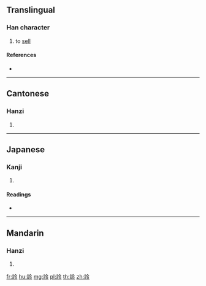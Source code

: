{{character info/new}}
==Translingual==

===Han character===
{{Han char|rn=149|rad=言|as=05|sn=12|four=08637|canj=YROII}}

# to [[sell]]

====References====
* {{Han ref|kx=1153.110|dkj=35354|dj=1620.030|hdz=63956.020|uh=8A45|ud=35397|bh=DBDE|bd=56286}}

----

==Cantonese==

===Hanzi===
{{yue-hanzi|jyut=|y=ling4}}

# {{defn|lang=yue|sort=言05}}

----

==Japanese==

===Kanji===
{{ja-kanji|grade=|rs=言05}}

# {{defn|lang=ja|sort=言05}}

====Readings====
* {{ja-readings|on=[[れい]] (rei), [[りょう]] (ryō)|kun=[[うる]] (uru)|nanori=}}

----

==Mandarin==

===Hanzi===
{{cmn-hanzi|pin=[[líng]] ([[ling2]])|wg=ling<sup>2</sup>}}

# {{defn|lang=cmn|sort=言05}}

[[fr:詅]]
[[hu:詅]]
[[mg:詅]]
[[pl:詅]]
[[th:詅]]
[[zh:詅]]